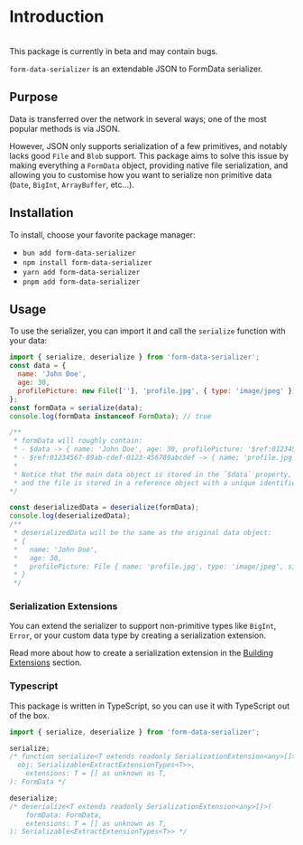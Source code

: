 # Introduction

<br/>

<Callout type="warning">
  This package is currently in beta and may contain bugs.
</Callout>

`form-data-serializer` is an extendable JSON to FormData serializer. 

## Purpose

Data is transferred over the network in several ways; one of the most popular methods is via JSON.

However, JSON only supports serialization of a few primitives, and notably lacks good `File` and `Blob` support. 
This package aims to solve this issue by making everything a `FormData` object, 
providing native file serialization, 
and allowing you to customise how you want to serialize non primitive data (`Date`, `BigInt`, `ArrayBuffer`, etc...).


## Installation

To install, choose your favorite package manager:

- `bun add form-data-serializer`
- `npm install form-data-serializer`
- `yarn add form-data-serializer`
- `pnpm add form-data-serializer`

## Usage
To use the serializer, you can import it and call the `serialize` function with your data:

```javascript
import { serialize, deserialize } from 'form-data-serializer';
const data = {
  name: 'John Doe',
  age: 30,
  profilePicture: new File([''], 'profile.jpg', { type: 'image/jpeg' }),
};
const formData = serialize(data);
console.log(formData instanceof FormData); // true

/**
 * formData will roughly contain:
 * - $data -> { name: 'John Doe', age: 30, profilePicture: '$ref:01234567-89ab-cdef-0123-456789abcdef' }
 * - $ref:01234567-89ab-cdef-0123-456789abcdef -> { name: 'profile.jpg', type: 'image/jpeg', size: 0 }
 * 
 * Notice that the main data object is stored in the `$data` property,
 * and the file is stored in a reference object with a unique identifier.
*/

const deserializedData = deserialize(formData);
console.log(deserializedData);
/**
 * deserializedData will be the same as the original data object:
 * {
 *   name: 'John Doe',
 *   age: 30,
 *   profilePicture: File { name: 'profile.jpg', type: 'image/jpeg', size: 0 }
 * }
 */

```

### Serialization Extensions

You can extend the serializer to support non-primitive types like `BigInt`, `Error`, or your custom data type 
by creating a serialization extension.

Read more about how to create a serialization extension in the [Building Extensions](/building-extensions) section.

### Typescript
This package is written in TypeScript, so you can use it with TypeScript out of the box.

```typescript
import { serialize, deserialize } from 'form-data-serializer';

serialize;
/* function serialize<T extends readonly SerializationExtension<any>[]>(
  obj: Serializable<ExtractExtensionTypes<T>>,
	extensions: T = [] as unknown as T,
): FormData */

deserialize;
/* deserialize<T extends readonly SerializationExtension<any>[]>(
	formData: FormData,
	extensions: T = [] as unknown as T,
): Serializable<ExtractExtensionTypes<T>> */

```